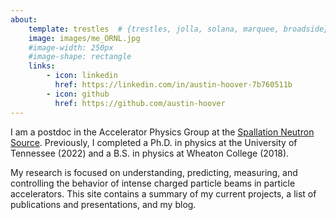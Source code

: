 ```yaml
---
about:
    template: trestles  # {trestles, jolla, solana, marquee, broadside}
    image: images/me_ORNL.jpg
    #image-width: 250px
    #image-shape: rectangle
    links:
        - icon: linkedin
          href: https://linkedin.com/in/austin-hoover-7b760511b    
        - icon: github
          href: https://github.com/austin-hoover  
---
```



I am a postdoc in the Accelerator Physics Group at the [Spallation Neutron Source]( https://neutrons.ornl.gov/sns). Previously, I completed a Ph.D. in physics at the University of Tennessee (2022) and a B.S. in physics at Wheaton College (2018).

My research is focused on understanding, predicting, measuring, and controlling the behavior of intense charged particle beams in particle accelerators. This site contains a summary of my current projects, a list of publications and presentations, and my blog.